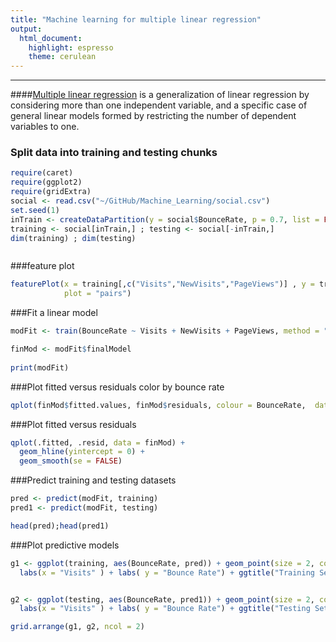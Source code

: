 ---
title: "Machine learning for multiple linear regression"
output: 
  html_document: 
    highlight: espresso
    theme: cerulean
---
***

####[Multiple linear regression](https://en.wikipedia.org/wiki/General_linear_model) is a generalization of linear regression by considering more than one independent variable, and a specific case of general linear models formed by restricting the number of dependent variables to one.


### Split data into training and testing chunks
```{r comment=NA,echo=FALSE,message=FALSE}
require(caret)
require(ggplot2)
require(gridExtra)
social <- read.csv("~/GitHub/Machine_Learning/social.csv")
set.seed(1)
inTrain <- createDataPartition(y = social$BounceRate, p = 0.7, list = FALSE)
training <- social[inTrain,] ; testing <- social[-inTrain,]
dim(training) ; dim(testing)



```


###feature plot
```{r, echo=FALSE, fig.height=5, fig.width=6}
featurePlot(x = training[,c("Visits","NewVisits","PageViews")] , y = training$BounceRate,
            plot = "pairs")

```


###Fit a linear model
```{r comment=NA, echo=FALSE}
modFit <- train(BounceRate ~ Visits + NewVisits + PageViews, method = "lm", data = training)

finMod <- modFit$finalModel
 
print(modFit)
```


###Plot fitted versus residuals color by bounce rate
```{r, echo=FALSE, fig.height=5, fig.width=6}
qplot(finMod$fitted.values, finMod$residuals, colour = BounceRate,  data = training, xlab = "Fitted", ylab = "Residuals")
```


###Plot fitted versus residuals 
```{r, echo=FALSE, fig.height=5, fig.width=6}
qplot(.fitted, .resid, data = finMod) +
  geom_hline(yintercept = 0) +
  geom_smooth(se = FALSE)
```


###Predict training and testing datasets
```{r comment=NA, echo=FALSE}
pred <- predict(modFit, training)
pred1 <- predict(modFit, testing)

head(pred);head(pred1)
```


###Plot predictive models
```{r, echo=FALSE, fig.height=5, fig.width=8}
g1 <- ggplot(training, aes(BounceRate, pred)) + geom_point(size = 2, colour = "blue") + geom_smooth(method="lm", se= FALSE, col="red",size = 1.5) +
  labs(x = "Visits" ) + labs( y = "Bounce Rate") + ggtitle("Training Set / RMSE = 8.92")


g2 <- ggplot(testing, aes(BounceRate, pred1)) + geom_point(size = 2, colour = "blue") + geom_smooth(method="lm", se= FALSE, col="red",size = 1.5) +
  labs(x = "Visits" ) + labs( y = "Bounce Rate") + ggtitle("Testing Set / RMSE = 8.84")

grid.arrange(g1, g2, ncol = 2)
```

